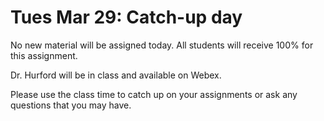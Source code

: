 # Tues Mar 29: Catch-up day

No new material will be assigned today. All students will receive 100% for this assignment.

Dr. Hurford will be in class and available on Webex.

Please use the class time to catch up on your assignments or ask any questions that you may have.

